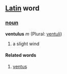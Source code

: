 ==[[Latin]] word==
===[[noun]]===
'''ventulus''' ''m'' (Plural: [[ventuli]])

# a slight wind

====Related words====
# [[ventus]]